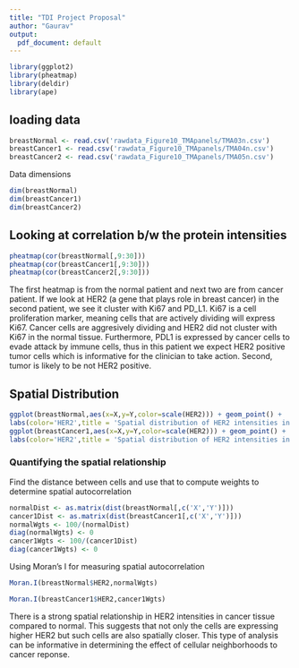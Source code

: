 ```yaml
---
title: "TDI Project Proposal"
author: "Gaurav"
output:
  pdf_document: default
---
```



```r
library(ggplot2)
library(pheatmap)
library(deldir)
library(ape)
```
## loading data
```r
breastNormal <- read.csv('rawdata_Figure10_TMApanels/TMA03n.csv')
breastCancer1 <- read.csv('rawdata_Figure10_TMApanels/TMA04n.csv')
breastCancer2 <- read.csv('rawdata_Figure10_TMApanels/TMA05n.csv')
```

Data dimensions
```r
dim(breastNormal)
dim(breastCancer1)
dim(breastCancer2)
```
## Looking at correlation b/w the protein intensities
```r
pheatmap(cor(breastNormal[,9:30]))
pheatmap(cor(breastCancer1[,9:30]))
pheatmap(cor(breastCancer2[,9:30]))
```

The first heatmap is from the normal patient and next two are from cancer patient. If we look at HER2 (a gene that plays role in breast cancer) in the second patient, we see it cluster with Ki67 and PD_L1. Ki67 is a cell proliferation marker, meaning cells that are actively dividing will express Ki67. Cancer cells are aggresively dividing and HER2 did not cluster with Ki67 in the normal tissue. Furthermore, PDL1 is expressed by cancer cells to evade attack by immune cells, thus in this patient we expect HER2 positive tumor cells which is informative for the clinician to take action. Second, tumor is likely to be not HER2 positive.

## Spatial Distribution

```r
ggplot(breastNormal,aes(x=X,y=Y,color=scale(HER2))) + geom_point() + 
labs(color='HER2',title = 'Spatial distribution of HER2 intensities in normal tissue')
ggplot(breastCancer1,aes(x=X,y=Y,color=scale(HER2))) + geom_point() + 
labs(color='HER2',title = 'Spatial distribution of HER2 intensities in cancer tissue')
```

### Quantifying the spatial relationship

Find the distance between cells and use that to compute weights to determine spatial autocorrelation
```r
normalDist <- as.matrix(dist(breastNormal[,c('X','Y')]))
cancer1Dist <- as.matrix(dist(breastCancer1[,c('X','Y')]))
normalWgts <- 100/(normalDist)
diag(normalWgts) <- 0
cancer1Wgts <- 100/(cancer1Dist)
diag(cancer1Wgts) <- 0
```
Using Moran's I for measuring spatial autocorrelation
```r
Moran.I(breastNormal$HER2,normalWgts)
```
```r
Moran.I(breastCancer1$HER2,cancer1Wgts)
```

There is a strong spatial relationship in HER2 intensities in cancer tissue compared to normal. This suggests that not only the cells are expressing higher HER2 but such cells are also spatially closer. This type of analysis can be informative in determining the effect of cellular neighborhoods to cancer reponse.
